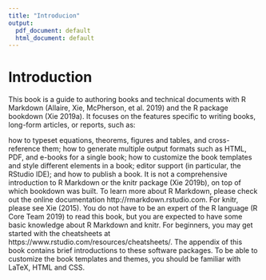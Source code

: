 ```yaml
---
title: "Introducion"
output:
  pdf_document: default
  html_document: default
---
```


# Introduction

This book is a guide to authoring books and technical documents with R Markdown (Allaire, Xie, McPherson, et al. 2019) and the R package bookdown (Xie 2019a). It focuses on the features specific to writing books, long-form articles, or reports, such as:

how to typeset equations, theorems, figures and tables, and cross-reference them;
how to generate multiple output formats such as HTML, PDF, and e-books for a single book;
how to customize the book templates and style different elements in a book;
editor support (in particular, the RStudio IDE); and
how to publish a book.
It is not a comprehensive introduction to R Markdown or the knitr package (Xie 2019b), on top of which bookdown was built. To learn more about R Markdown, please check out the online documentation http://rmarkdown.rstudio.com. For knitr, please see Xie (2015). You do not have to be an expert of the R language (R Core Team 2019) to read this book, but you are expected to have some basic knowledge about R Markdown and knitr. For beginners, you may get started with the cheatsheets at https://www.rstudio.com/resources/cheatsheets/. The appendix of this book contains brief introductions to these software packages. To be able to customize the book templates and themes, you should be familiar with LaTeX, HTML and CSS.
